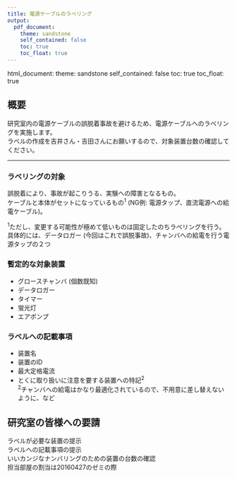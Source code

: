 ```yaml
---
title: 電源ケーブルのラベリング
output:
  pdf_document:
    theme: sandstone
    self_contained: false
    toc: true
    toc_float: true
---
```


  html_document:
    theme: sandstone
    self_contained: false
    toc: true
    toc_float: true

## 概要  

研究室内の電源ケーブルの誤脱着事故を避けるため、電源ケーブルへのラベリングを実施します。  
ラベルの作成を吉井さん・吉田さんにお願いするので、対象装置台数の確認してください。  


------------


### ラベリングの対象  

誤脱着により、事故が起こりうる、実験への障害となるもの。  
ケーブルと本体がセットになっているもの<sup>1</sup> (NG例: 電源タップ、直流電源への給電ケーブル)。  

<sup>1</sup>ただし、変更する可能性が極めて低いものは固定したのちラベリングを行う。具体的には、データロガー (今回はこれで誤脱事故)、チャンバへの給電を行う電源タップの２つ  


### 暫定的な対象装置  

* グロースチャンバ (個数既知)  
* データロガー  
* タイマー  
* 蛍光灯  
* エアポンプ  


### ラベルへの記載事項  

* 装置名  
* 装置のID  
* 最大定格電流  
* とくに取り扱いに注意を要する装置への特記<sup>2</sup>  
<sup>2</sup>チャンバへの給電はかなり最適化されているので、不用意に差し替えないように、など  

## 研究室の皆様への要請  

ラベルが必要な装置の提示  
ラベルへの記載事項の提示  
いいカンジなナンバリングのための装置の台数の確認  
担当部屋の割当は20160427のゼミの際  